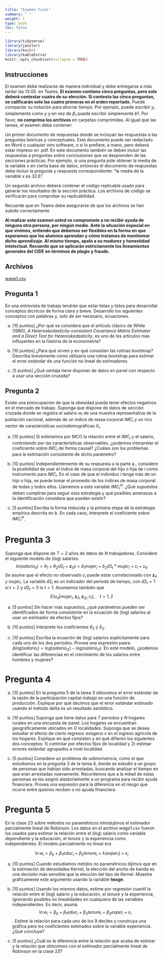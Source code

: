 ```yaml
---
title: "Examen final"
summary: " "
weight: 1
type: book
toc: false
---
```


```r
library(tidyverse)
library(janitor)
library(knitr)
library(kableExtra)
knitr::opts_chunk$set(collapse = TRUE)
```

## Instrucciones
  
El examen debe realizarse de manera individual y debe entregarse a más tardar las 13:05. en Teams. **El examen contiene cinco preguntas, pero solo deberá contestar cuatro de su elección. Si contesta las cinco preguntas, se calificarán solo las cuatro primeras en el orden reportado.** Puede compactar su notación para ahorrar tiempo. Por ejemplo, puede escribir $y_i$ simplemente como $y$ y en vez de $\beta_1$ puede escribir simplemente $b1$. Por favor, **no comprima los archivos** en carpetas comprimidas. Al igual que las tareas, el examen debe contener:

Un primer documento de respuestas donde se incluyan las respuestas a las preguntas teóricas y conceptuales. Este documento puede ser redactado en Word o cualquier otro software, o si lo prefiere, a mano, pero deberá estar impreso en .pdf. En este documento también se deben incluir las respuestas a preguntas sobre conclusiones que se desprenden de las secciones prácticas. Por ejemplo, si una pregunta pide obtener la media de la variable x en cierta base de datos, entonces el documento de respuestas debe incluir la pregunta y respuesta correspondiente: “la media de la variable x es 32.6”.

Un segundo archivo deberá contener el código replicable usado para generar los resultados de la sección práctica. Los archivos de código se verificarán para comprobar su replicabilidad.

Recuerde que en Teams debe asegurarse de que los archivos se han subido correctamente.

**Al realizar este examen usted se compromete a no recibir ayuda de ninguna otra persona, por ningún medio. Ante la situación especial en que vivimos, entiendo que debemos ser flexibles en la forma en que esperamos que los alumnos aprendan y cómo tratamos de monitorear dicho aprendizaje. Al mismo tiempo, apelo a su madurez y honestidad intelectual. Recuerde que se aplicarán estrictamente los lineamientos generales del CIDE en términos de plagio y fraude.**


## Archivos


[wage1.csv](/examenes/wage1)


## Pregunta 1

En una entrevista de trabajo tendrán que estar listas y listos para desarrollar conceptos técnicos de forma clara y breve. Desarrollo los siguientes conceptos con palabras y, solo de ser necesario, ecuaciones.

a. [10 puntos] ¿Por qué se considera que el artículo clásico de White (1980), *A Heteroskedasticity-consistent Covariance Matrix Estimator and a Direct Test for Heteroskedasticity*, es uno de los artículos más influyentes en la historia de la econometría?

a. [10 puntos] ¿Para qué sirven y en qué consisten las rutinas bootstrap? Describa brevemente cómo utilizaría una rutina bootstrap para estimar el error estándar de una función no lineal de estimadores.

a. [5 puntos] ¿Qué ventaja tiene disponer de datos en panel con respecto a usar una sección cruzada?


## Pregunta 2

Existe una preocupación de que la obesidad pueda tener efectos negativos en el mercado de trabajo. Suponga que dispone de datos de sección cruzada donde se registra el salario $w_i$ de una muestra representativa de la población nacional, además de un índice de masa corporal $IMC_i$ y un rico vector de caracteristicas sociodemográficas $X_i$.

a. [10 puntos] Si estimamos por MCO la relación entre el $IMC_i$ y el salario, controlando por las características observables, ¿podemos interpretar el coeficiente sobre $IMC_i$ de forma causal? ¿Cuáles son los problemas para la estimación consistente de dicho parámetro?

a. [10 puntos] Independientemente de su respuesta a la parte a., considere la posibilidad de usar el índice de masa corporal del hijo o hija de $i$ como instrumento para $IMC_i$. En el caso de que el individuo $i$ tenga más de un hijo o hija, se puede tomar el promedio de los índices de masa corporal de todas y todos ellos. Llamemos a esta variable $IMC^H_i$. ¿Qué supuestos deben cumplirse para seguir esta estrategia y qué posibles amenazas a la identificación considera que pueden existir?

a. [5 puntos] Escriba la forma reducida y la primera etapa de la estrategia empírica descrita en b. En cada caso, interprete el coeficiente sobre $IMC^H_i$.






# Pregunta 3

Suponga que dispone de $T=2$ años de datos de $N$ trabajadores. Considere el siguiente modelo de (log) salarios: $$ln(salario_{it})=\theta_1+\theta_2 d2_t + \mathbf{z}_{it}\gamma+\delta_1 mujer_i +\delta_2 d2_t*mujer_i + c_i + u_{it}$$ Se asume que el efecto no observado $c_i$ puede estar correlacionado con $\mathbf{z}_{it}$ y $mujer_i$. La variable $d2_t$ es un indicador del periodo de tiempo, con $d2_t=1$ si $t=2$ y $d2_t=0$ is $t=1$. Asumamos también que $$E(u_{it}|mujer_i,\mathbf{z}_{i1},\mathbf{z}_{i2},c_i),\quad t=1,2$$

a. [5 puntos] Sin hacer más supuestos, ¿qué parámetros pueden ser identificados de forma consistente en la ecuación de (log) salarios al usar un estimador de efectos fijos?

a. [10 puntos] Interprete los coeficientes $\theta_2$ y $\delta_2$.

a. [10 puntos] Escriba la ecuación de (log) salarios explícitamente para cada uno de los dos periodos. Provea una expresión paara $\Delta log(salario_i)=log(salario_{i2})-log(salario_{i1})$. En este modelo, ¿podemos identificar las diferencias en el crecimiento de los salarios entre hombres y mujeres?


# Pregunta 4

a. [10 puntos] En la pregunta 5 de la tarea 3 obtuvimos el error estándar de la razón de la participación capital-trabajo en una función de producción. Explique por qué decimos que el error estándar estimado usando el método delta es un resultado asintótico.

a. [10 puntos] Suponga que tiene datos para $T$ periodos y $N$ hogares rurales en una encuesta de panel. Los hogares se encuentran geográficamente ubicados en $G$ localidades. Suponga que se desea estudiar el efecto de cierto regresor exógeno $x$ en el ingreso agrícola de los hogares. Explique en qué consisten y en qué difieren los siguientes dos conceptos: 1) controlar por efectos fijos de localidad y 2) estimar errores estándar agrupados a nivel localidad.

a. [5 puntos] Considere un problema de sobrevivencia, como el que estudiamos en la pregunta 3 de la tarea 4, donde se estudió a un grupo de personas que habían sido arrestadas, buscando analizar el tiempo en que eran arrestadas nuevamente. Recordemos que a la mitad de estas personas se les asignó aleatoriamente a un programa para recibir ayuda financiera. Provea una expresión para la diferencia en el riesgo que ocurre entre quienes reciben o no ayuda financiera.




# Pregunta 5

En la clase 23 sobre métodos no paramétricos introdujimos el estimador parcialmente lineal de Robinson. Los datos en el archivo *wage1.csv* fueron los usados para estimar la relación entre el (log) salario como variable dependiente y la educación, el *tenure* y la experiencia como independientes. El modelo parcialmente no lineal era

$$\ln w_i= \beta_0+\beta_1 educ_i + \beta_2 tenure_i + \lambda(exper_i) + \varepsilon_i$$

a. [10 puntos] Cuando estudiamos métdos no paramétricos dijimos que en la estimación de densidades Kernel, la elección del ancho de banda es una decisión más sensible que la elección del tipo de Kernel. Muestre gráficamente este argumento usando la variable **lwage**.

a. [10 puntos] Usando los mismos datos, estime por regresión cuantil la relación entre el (log) salario y la educación, el *tenure* y la experiencia, ignorando posibles no linealidades en cualquiera de las variables independientes. Es decir, asuma $$\ln w_i= \beta_0+\beta_1 educ_i + \beta_2 tenure_i + \beta_3 exper_i + \varepsilon_i $$. Estime la relación para cada uno de los 9 deciles y construya una gráfica para los coeficientes estimados sobre la variable experiencia. ¿Qué concluye?

a. [5 puntos] ¿Cuál es la diferencia entre la relación que acaba de estimar y la relación que obtuvimos con el estimador parcialmente lineal de Robinson en la clase 23?








